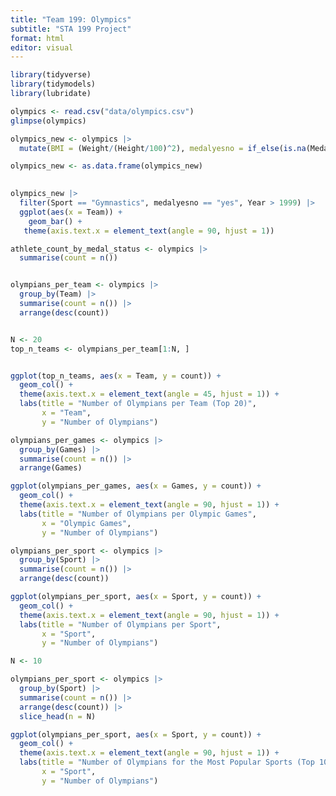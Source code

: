 ```yaml
---
title: "Team 199: Olympics"
subtitle: "STA 199 Project"
format: html
editor: visual
---
```


```r

library(tidyverse)
library(tidymodels)
library(lubridate)

olympics <- read.csv("data/olympics.csv") 
glimpse(olympics)
```

```r

olympics_new <- olympics |> 
  mutate(BMI = (Weight/(Height/100)^2), medalyesno = if_else(is.na(Medal), "no", "yes"))

olympics_new <- as.data.frame(olympics_new)
  
```

```r

olympics_new |> 
  filter(Sport == "Gymnastics", medalyesno == "yes", Year > 1999) |>
  ggplot(aes(x = Team)) + 
    geom_bar() +
   theme(axis.text.x = element_text(angle = 90, hjust = 1))
```

```r

athlete_count_by_medal_status <- olympics |>
  summarise(count = n())



```

```r

olympians_per_team <- olympics |>
  group_by(Team) |>
  summarise(count = n()) |>
  arrange(desc(count))


N <- 20
top_n_teams <- olympians_per_team[1:N, ]


ggplot(top_n_teams, aes(x = Team, y = count)) +
  geom_col() + 
  theme(axis.text.x = element_text(angle = 45, hjust = 1)) +
  labs(title = "Number of Olympians per Team (Top 20)",
       x = "Team",
       y = "Number of Olympians")


```

```r
olympians_per_games <- olympics |>
  group_by(Games) |>
  summarise(count = n()) |>
  arrange(Games)

ggplot(olympians_per_games, aes(x = Games, y = count)) +
  geom_col() +
  theme(axis.text.x = element_text(angle = 90, hjust = 1)) +
  labs(title = "Number of Olympians per Olympic Games",
       x = "Olympic Games",
       y = "Number of Olympians")


```

```r
olympians_per_sport <- olympics |>
  group_by(Sport) |>
  summarise(count = n()) |>
  arrange(desc(count))

ggplot(olympians_per_sport, aes(x = Sport, y = count)) +
  geom_col() +
  theme(axis.text.x = element_text(angle = 90, hjust = 1)) +
  labs(title = "Number of Olympians per Sport",
       x = "Sport",
       y = "Number of Olympians")


```

```r
N <- 10

olympians_per_sport <- olympics |>
  group_by(Sport) |>
  summarise(count = n()) |>
  arrange(desc(count)) |>
  slice_head(n = N)

ggplot(olympians_per_sport, aes(x = Sport, y = count)) +
  geom_col() +
  theme(axis.text.x = element_text(angle = 90, hjust = 1)) +
  labs(title = "Number of Olympians for the Most Popular Sports (Top 10)",
       x = "Sport",
       y = "Number of Olympians")


```
